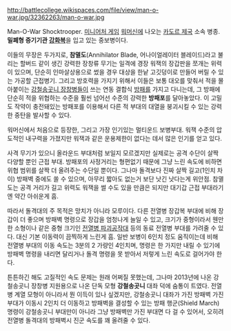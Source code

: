 http://battlecollege.wikispaces.com/file/view/man-o-war.jpg/32362263/man-o-war.jpg

Man-O-War Shocktrooper. [[미니어처 게임]] [[워머신]]에 나오는 [[카도르 제국]] 소속 병종. '''밀폐형 증기기관 [[강화복]]'''을 입고 있는 중보병이다.

이들의 무장은 두가지로, '''참멸도'''(Annihilator Blade, 어나이얼레이터 블레이드)라고 불리는 할버드 같이 생긴 강력한 장창류 무기는 일격에 경장 워잭의 장갑판을 쪼개는 위력이 있으며, 단순히 인마살상용으로 썼을 경우 대상을 한낱 고깃덩이로 만들어 버릴 수 있는 가공할 근접병기. 그리고 방호력을 가지기 위해서 이들은 보통 대오를 맞춰서 적을 몰아붙이는 [[강철송곳니 장창병]]들이 쓰는 연동 결합식 [[방패]]를 가지고 다니는데, 그 방패에 단순히 적을 위협하는 수준을 훨씬 넘어선 수준의 강력한 '''방패포'''를 달아놓았다. 이 고밀도 작약이 충전돼있는 방패포를 이용해서 다른 적 부대의 대열을 붕괴시킬 수 있는 강력한 중탄을 발사할 수 있다. 

워머신에서 처음으로 등장한, 그리고 가장 인기있는 멀티운드 보병부대. 워잭 수준의 압도적인 내구력을 가졌지만 워잭과 같은 운용제한이 없다는 데서 많은 인기를 얻고 있다. 

사격 무기가 있으니 올라운드 부대처럼 보일지 모르겠지만 실제로는 공격 수단이 살짝 다양할 뿐인 근접 부대. 방패포의 사정거리는 형편없기 때문에 그냥 느린 속도에 비하면 위협 범위를 살짝 더 올려주는 수단일 뿐이다. 그나마 돌격보다 진짜 살짝 길고(1인치 차이) 방패벽 중에도 쏠 수 있으며, 아무리 짧아도 없는거 보단 낫긴 낫다는게 위안점. 참멸도는 공격 거리가 길고 위력도 워잭을 썰 수도 있을 만큼은 되지만 대기갑 근접 부대라기엔 약간 아쉬운게 흠.

따라서 돌격대의 주 목적은 망치가 아니라 모루이다. 다른 전열병 장갑복 부대에 비해 장갑이 더 좋으며 방패벽 명령으로 장갑을 엄청나게 늘일 수 있고, 크기가 중형이라서 웬만한 소형이나 같은 중형 크기인 [[전열병 파괴공작대]] 등의 동료 전열병 부대를 가려줄 수 있다. 대신 기본 이동력이 끔찍하게 느린게 흠. 일반 보병이 6인치 정도 움직이는데 비해 전열병 부대의 이동 속도는 3분의 2 가량인 4인치며, 명령은 한 가지만 내릴 수 있기에 방패벽 명령을 내리면 달리거나 돌격 명령을 못 받아서 저렇게 느린 속도로 걸어가야 한다. 

튼튼하긴 해도 고질적인 속도 문제는 원래 어쩌질 못했는데, 그나마 2013년에 나온 강철송곳니 장창병 지원용으로 나온 단독 모형 '''강철송곳니''' 대좌 덕에 숨통이 트였다. 전열병 계열 모형이 아니라서 뭔 이득이 있나 싶겠지만, 강철송곳니 대좌가 가진 방패벽 가진 부대가 이동시 2인치 더 이동하고 방패벽을 결성할 수 있는 방패 행군(Shield March) 명령이 강철송곳니 부대만이 아니라 그냥 방패벽만 가진 부대면 다 걸 수 있어서, 오히려 전열병 돌격대의 방패벽시 진군 속도를 꽤 올려줄 수 있다.
